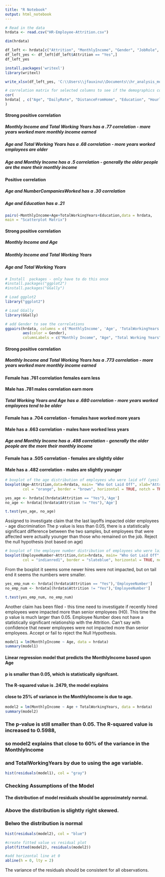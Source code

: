 ---
title: "R Notebook"
output: html_notebook
---


```{r}
# Read in the data
hrdata <- read.csv("HR-Employee-Attrition.csv")
```
```{r}
dim(hrdata)
```
```{r}

df_left <- hrdata[c("Attrition", "MonthlyIncome", "Gender", "JobRole", "PercentSalaryHike", "YearsAtCompany", "YearsInCurrentRole","YearsSinceLastPromotion", "YearsWithCurrManager", "DistanceFromHome")]
df_left_yes <- df_left[df_left$Attrition == "Yes",] 
df_left_yes
```
```{r}

install.packages('writexl')
library(writexl)

write_xlsx(df_left_yes, 'C:\\Users\\jfauxinu\\Documents\\hr_analysis_module8\\data.xlsx')

```
			

```{r}
# correlation matrix for selected columns to see if the demographics correlate
cor(
hrdata[ , c("Age", "DailyRate", "DistanceFromHome", "Education", "HourlyRate", "MonthlyIncome", "MonthlyRate", "NumCompaniesWorked", "TotalWorkingYears", "TrainingTimesLastYear")]
)
```
#### Strong positive correlation
##### Monthly Income and Total Working Years has a .77 correlation - more years worked more monthly income earned
 
##### Age and Total Working Years has a .68 correlation  - more years worked employees are older

##### Age and Monthly Income has a .5 correlation - generally the older people are the more their monthly income

#### Positive correlation

##### Age and NumberCompaniesWorked has a .30 correlation

#####  Age and Education has a .21

```{r}
pairs(~MonthlyIncome+Age+TotalWorkingYears+Education,data = hrdata,
main = "Scatterplot Matrix")
```
#### Strong positive correlation

##### Monthly Income and Age 

##### Monthly Income and Total Working Years

##### Age and Total Working Years

```{r}
# Install  packages - only have to do this once
#install.packages("ggplot2")
#install.packages("GGally")

# Load ggplot2
library("ggplot2")
```

```{r}
# Load GGally
library(GGally)

```


```{r}
# add Gender to see the correlations
ggpairs(hrdata, columns = c('MonthlyIncome', 'Age', 'TotalWorkingYears', 'Education', 'Gender'),
        aes(color = Gender),
        columnLabels = c("Monthly Income", "Age", "Total Working Years", "Education", "Gender"))

```
#### Strong positive correlation
##### Monthly Income and Total Working Years has a .773 correlation - more years worked more monthly income earned
####                                    Female has .761 correlation females earn less
####                                    Male has   .781 males correlation earn more                       
 
#####  Total Working Years and Age has a .680 correlation  - more years worked employees tend to be older
####                        Female has a .704 correlation  - females have worked more years
####                        Male  has  a .663 correlation  - males have worked less years

##### Age and Monthly Income has a .498 correlation - generally the older people are the more their monthly income
####                  Female has a .505 correlation - females are slightly older
####                  Male has a   .482 correlation - males are slightly younger


```{r}
# boxplot of the age distribution of employees who were laid off (yes) and those who were not (no)
boxplot(Age~Attrition,data=hrdata, main= "Who Got Laid Off", xlab="Attrition", ylab="Age",
        col = "orange", border = "brown", horizontal = TRUE, notch = TRUE)

```

```{r}
yes_age <- hrdata[(hrdata$Attrition == "Yes"),'Age']
no_age <- hrdata[(hrdata$Attrition != "Yes"),'Age']
```


```{r}
t.test(yes_age, no_age)
```
Assigned to investigate claim that the last layoffs impacted older employees - age discrimination
The p value is less than 0.05, there is a statistically significant difference between the two samples, but employees that were affected were actually younger than those who remained on the job. Reject the null hypothesis (not based on age)

```{r}

# boxplot of the employee number distribution of employees who were laid off 
boxplot(EmployeeNumber~Attrition,data=hrdata, main= "Who Got Laid Off", xlab="Attrition", ylab="EmployeeNumber",
        col = "indianred1", border = "slateblue", horizontal = TRUE, notch = TRUE)
```

From the boxplot it seems some newer hires were not impacted, but on tail end it seems the numbers were smaller.


```{r}
yes_emp_num <- hrdata[(hrdata$Attrition == "Yes"),'EmployeeNumber']
no_emp_num <- hrdata[(hrdata$Attrition != "Yes"),'EmployeeNumber']
```


```{r}
t.test(yes_emp_num, no_emp_num)
```
Another claim has been filed - this time need to investigate if recently hired employees were impacted more than senior employees (H0).
This time the p value is much larger than 0.05. Employee Number does not have a statistically significant relationship with the Attrition.
Can't say with confidence that newer employees were not impacted more than senior employees. Accept or fail to reject the Null Hypothesis.

```{r}
model1 = lm(MonthlyIncome ~ Age, data = hrdata)
summary(model1)
```
#### Linear regression model that predicts the MonthlyIncome based upon Age
#### p is smaller than 0.05, which is statistically signifcant.
#### The R-squared value is .2479, the model explains 
#### close to 25% of variance in the MonthlyIncome is due to age. 

```{r}
model2 = lm(MonthlyIncome ~ Age + TotalWorkingYears, data = hrdata)
summary(model2)
```
### The p-value is still smaller than 0.05. The R-squared value is increased to 0.5988, 
### so model2 explains that close to 60% of the variance in the MonthlyIncome 
### and TotalWorkingYears by due to using the age variable.

```{r}
hist(residuals(model1), col = "gray")
```
### Checking Assumptions of the Model
#### The distribution of model residuals should be approximately normal.
###  Above the distribution is slightly right skewed.
###  Belwo the distribution is normal
```{r}
hist(residuals(model2), col = "blue")
```

```{r}
#create fitted value vs residual plot
plot(fitted(model2), residuals(model2))

#add horizontal line at 0
abline(h = 0, lty = 2)
```
The variance of the residuals should be consistent for all observations.



